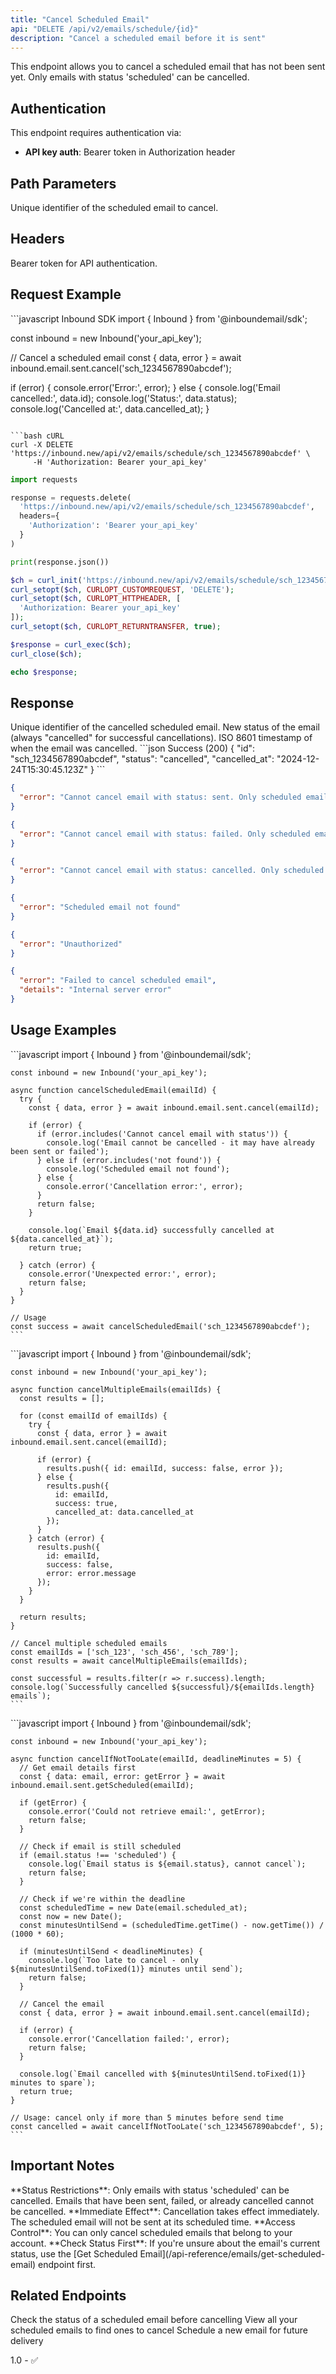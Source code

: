 ```yaml
---
title: "Cancel Scheduled Email"
api: "DELETE /api/v2/emails/schedule/{id}"
description: "Cancel a scheduled email before it is sent"
---
```


<Note>
This endpoint allows you to cancel a scheduled email that has not been sent yet. Only emails with status 'scheduled' can be cancelled.
</Note>

## Authentication

This endpoint requires authentication via:
- **API key auth**: Bearer token in Authorization header

## Path Parameters

<ParamField path="id" type="string" required>
  Unique identifier of the scheduled email to cancel.
</ParamField>

## Headers

<ParamField header="Authorization" type="string" required>
  Bearer token for API authentication.
</ParamField>

## Request Example

<RequestExample>
  ```javascript Inbound SDK
  import { Inbound } from '@inboundemail/sdk';

  const inbound = new Inbound('your_api_key');

  // Cancel a scheduled email
  const { data, error } = await inbound.email.sent.cancel('sch_1234567890abcdef');

  if (error) {
    console.error('Error:', error);
  } else {
    console.log('Email cancelled:', data.id);
    console.log('Status:', data.status);
    console.log('Cancelled at:', data.cancelled_at);
  }
  ```

  ```bash cURL
  curl -X DELETE 'https://inbound.new/api/v2/emails/schedule/sch_1234567890abcdef' \
       -H 'Authorization: Bearer your_api_key'
  ```

  ```python Python
  import requests

  response = requests.delete(
    'https://inbound.new/api/v2/emails/schedule/sch_1234567890abcdef',
    headers={
      'Authorization': 'Bearer your_api_key'
    }
  )

  print(response.json())
  ```

  ```php PHP
  $ch = curl_init('https://inbound.new/api/v2/emails/schedule/sch_1234567890abcdef');
  curl_setopt($ch, CURLOPT_CUSTOMREQUEST, 'DELETE');
  curl_setopt($ch, CURLOPT_HTTPHEADER, [
    'Authorization: Bearer your_api_key'
  ]);
  curl_setopt($ch, CURLOPT_RETURNTRANSFER, true);

  $response = curl_exec($ch);
  curl_close($ch);

  echo $response;
  ```
</RequestExample>

## Response

<ResponseField name="id" type="string" required>
  Unique identifier of the cancelled scheduled email.
</ResponseField>

<ResponseField name="status" type="string" required>
  New status of the email (always "cancelled" for successful cancellations).
</ResponseField>

<ResponseField name="cancelled_at" type="string" required>
  ISO 8601 timestamp of when the email was cancelled.
</ResponseField>

<ResponseExample>
  ```json Success (200)
  {
    "id": "sch_1234567890abcdef",
    "status": "cancelled",
    "cancelled_at": "2024-12-24T15:30:45.123Z"
  }
  ```

  ```json Cannot Cancel - Already Sent (400)
  {
    "error": "Cannot cancel email with status: sent. Only scheduled emails can be cancelled."
  }
  ```

  ```json Cannot Cancel - Failed (400)
  {
    "error": "Cannot cancel email with status: failed. Only scheduled emails can be cancelled."
  }
  ```

  ```json Cannot Cancel - Already Cancelled (400)
  {
    "error": "Cannot cancel email with status: cancelled. Only scheduled emails can be cancelled."
  }
  ```

  ```json Not Found (404)
  {
    "error": "Scheduled email not found"
  }
  ```

  ```json Unauthorized (401)
  {
    "error": "Unauthorized"
  }
  ```

  ```json Server Error (500)
  {
    "error": "Failed to cancel scheduled email",
    "details": "Internal server error"
  }
  ```
</ResponseExample>

## Usage Examples

<AccordionGroup>
  <Accordion title="Cancel with Error Handling">
    ```javascript
    import { Inbound } from '@inboundemail/sdk';

    const inbound = new Inbound('your_api_key');

    async function cancelScheduledEmail(emailId) {
      try {
        const { data, error } = await inbound.email.sent.cancel(emailId);
        
        if (error) {
          if (error.includes('Cannot cancel email with status')) {
            console.log('Email cannot be cancelled - it may have already been sent or failed');
          } else if (error.includes('not found')) {
            console.log('Scheduled email not found');
          } else {
            console.error('Cancellation error:', error);
          }
          return false;
        }
        
        console.log(`Email ${data.id} successfully cancelled at ${data.cancelled_at}`);
        return true;
        
      } catch (error) {
        console.error('Unexpected error:', error);
        return false;
      }
    }

    // Usage
    const success = await cancelScheduledEmail('sch_1234567890abcdef');
    ```
  </Accordion>
  
  <Accordion title="Bulk Cancellation">
    ```javascript
    import { Inbound } from '@inboundemail/sdk';

    const inbound = new Inbound('your_api_key');

    async function cancelMultipleEmails(emailIds) {
      const results = [];
      
      for (const emailId of emailIds) {
        try {
          const { data, error } = await inbound.email.sent.cancel(emailId);
          
          if (error) {
            results.push({ id: emailId, success: false, error });
          } else {
            results.push({ 
              id: emailId, 
              success: true, 
              cancelled_at: data.cancelled_at 
            });
          }
        } catch (error) {
          results.push({ 
            id: emailId, 
            success: false, 
            error: error.message 
          });
        }
      }
      
      return results;
    }

    // Cancel multiple scheduled emails
    const emailIds = ['sch_123', 'sch_456', 'sch_789'];
    const results = await cancelMultipleEmails(emailIds);
    
    const successful = results.filter(r => r.success).length;
    console.log(`Successfully cancelled ${successful}/${emailIds.length} emails`);
    ```
  </Accordion>
  
  <Accordion title="Cancel Before Deadline">
    ```javascript
    import { Inbound } from '@inboundemail/sdk';

    const inbound = new Inbound('your_api_key');

    async function cancelIfNotTooLate(emailId, deadlineMinutes = 5) {
      // Get email details first
      const { data: email, error: getError } = await inbound.email.sent.getScheduled(emailId);
      
      if (getError) {
        console.error('Could not retrieve email:', getError);
        return false;
      }
      
      // Check if email is still scheduled
      if (email.status !== 'scheduled') {
        console.log(`Email status is ${email.status}, cannot cancel`);
        return false;
      }
      
      // Check if we're within the deadline
      const scheduledTime = new Date(email.scheduled_at);
      const now = new Date();
      const minutesUntilSend = (scheduledTime.getTime() - now.getTime()) / (1000 * 60);
      
      if (minutesUntilSend < deadlineMinutes) {
        console.log(`Too late to cancel - only ${minutesUntilSend.toFixed(1)} minutes until send`);
        return false;
      }
      
      // Cancel the email
      const { data, error } = await inbound.email.sent.cancel(emailId);
      
      if (error) {
        console.error('Cancellation failed:', error);
        return false;
      }
      
      console.log(`Email cancelled with ${minutesUntilSend.toFixed(1)} minutes to spare`);
      return true;
    }

    // Usage: cancel only if more than 5 minutes before send time
    const cancelled = await cancelIfNotTooLate('sch_1234567890abcdef', 5);
    ```
  </Accordion>
</AccordionGroup>

## Important Notes

<Warning>
**Status Restrictions**: Only emails with status 'scheduled' can be cancelled. Emails that have been sent, failed, or already cancelled cannot be cancelled.
</Warning>

<Info>
**Immediate Effect**: Cancellation takes effect immediately. The scheduled email will not be sent at its scheduled time.
</Info>

<Note>
**Access Control**: You can only cancel scheduled emails that belong to your account.
</Note>

<Tip>
**Check Status First**: If you're unsure about the email's current status, use the [Get Scheduled Email](/api-reference/emails/get-scheduled-email) endpoint first.
</Tip>

## Related Endpoints

<CardGroup cols={2}>
  <Card title="Get Scheduled Email" href="/api-reference/emails/get-scheduled-email">
    Check the status of a scheduled email before cancelling
  </Card>
  
  <Card title="List Scheduled Emails" href="/api-reference/emails/list-scheduled-emails">
    View all your scheduled emails to find ones to cancel
  </Card>
  
  <Card title="Schedule Email" href="/api-reference/emails/schedule-email">
    Schedule a new email for future delivery
  </Card>
</CardGroup>

1.0 - ✅
